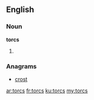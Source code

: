 ==English==

===Noun===
'''torcs'''

# {{plural of|torc}}

===Anagrams===
* [[crost#English|crost]]

[[ar:torcs]]
[[fr:torcs]]
[[ku:torcs]]
[[my:torcs]]
